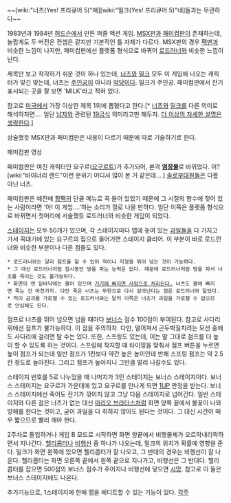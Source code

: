 ~~[wiki:"너츠(Yes! 프리큐어 5)"얘][wiki:"밀크(Yes! 프리큐어 5)"네]들과는 무관하다~~

1983년과 1984년 [[허드슨]]에서 만든 퍼즐 액션 게임. [[MSX]]판과 [[패미컴]]판이 존재하는데, 놀랍게도 두 버전은 컨셉은 같지만 기본적인 틀 자체가 다르다. MSX판의 경우 [[팩맨]]과 비슷한 느낌이 나지만, 패미컴판에선 플랫폼 형식으로 바뀌어 [[로드러너#s-5|로드러너]]와 비슷한 느낌이 난다.

제목만 보고 착각하기 쉬운 것이 하나 있는데, [[너츠]]와 [[밀크]] 모두 이 게임에 나오는 캐릭터가 맞긴 맞는데, 너츠는 [[주인공]]이 아니라 [[악당]]이다. 밀크가 주인공. 패미컴판에서 잔기 표시되는 곳을 잘 보면 'MILK'라고 적혀 있다.

참고로 [[미국]]에서 가장 이상한 제목 1위에 뽑혔다고 한다.[* [[너츠]]와 [[밀크]]를 다른 의미로 해석하자면…. 일단 [[남자]]와 관련된 [[19금]]식 의미라고만 해두자. [[더 이상의 자세한 설명은 생략한다]].]

상술했듯 MSX판과 패미컴판은 내용이 다르기 때문에 따로 기술하기로 한다.

{{{#!html 
<iframe width="420" height="315" src="//www.youtube.com/embed/0THPq2rrBrY?rel=0" frameborder="0" allowfullscreen></iframe>
}}}
패미컴판 영상

패미컴판은 여친 캐릭터인 요구르([[요구르트]])가 추가되어, 본격 '''[[염장]]물'''로 바뀌었다. 어? [wiki:"바이너리 랜드"이런 분위기 어디서 많이 본 거 같은데….] [[솔로부대]]원들은 다름 아닌 너츠.

패미컴판은 예전에 [[합팩]]의 단골 메뉴로 꼭 들어 있었기 때문에 그 시절의 향수에 젖어 있는 사람이라면 '아! 이 게임….'하는 소리가 절로 나올 만하다. 일단 이쪽은 플랫폼 형식으로 바뀌면서 첫머리에 서술했듯 로드러너와 비슷한 게임이 되었다.

[[스테이지]]는 모두 50개가 있으며, 각 스테이지마다 맵에 놓여 있는 [[과일]]들을 다 가지고 가서 꼭대기에 있는 요구르의 집으로 들어가면 스테이지 클리어. 이 부분이 바로 로드런너와 비슷한 부분이나 다른 점들도 있다.

 * 로드러너와는 달리 점프를 할 수 있어 적이나 지형을 뛰어 넘는 것이 가능하다.
 * 그 대신 로드러너처럼 잠시동안 땅을 파는 능력은 없다. 때문에 로드러너처럼 땅을 파서 너츠를 죽이는 것도 불가능하다.
 * 화면의 맨 밑바닥에는 물이 있으며 [[익사|거기에 빠지면 사망으로 처리된다.]] 너츠도 물에 빠지면 죽는 건 마찬가지. 다만 죽은 너츠는 무한으로 다시 살아난다는 점은 로드러너와 닮았다.
 * 적이 금괴를 가로챌 수 있는 로드러너와는 달리 이쪽은 너츠가 과일을 가로챌 수 없으므로 안심해도 된다.

점프로 너츠를 뛰어 넘으면 넘을 때마다 [[보너스]] 점수 100점이 부여된다. 참고로 사다리 위에선 점프가 불가능하다. 이 점을 주의하자. 다만, 떨어져서 곤두박질치려는 모션 중에도 사다리에 걸리면 탈 수는 있다.
또한, 스프링도 있는데, 이는 말 그대로 점프를 더 높이 할 수 있도록 하는 것이다. 스프링에 착지할 때 타이밍을 맞춰서 점프 버튼을 누르면 높이 점프가 되는데 일반 점프가 1칸보다 약간 높은 높이인데 반해 스프링 점프는 약 2.5칸 정도로 높아진다. 그리고 점프가 높아지니 그만큼 멀리 나갈수도 있다.

스테이지 번호를 5로 나누었을 때 나머지가 3인 스테이지는 보너스 스테이지이다. 보너스 스테이지는 요구르가 가운데에 있고 요구르를 만나게 되면 [[1UP]] 판정을 받는다. 보너스 스테이지에선 죽어도 잔기가 깎이지 않고 그냥 다음 스테이지로 넘어간다. 일반 스테이지와 다른 점은 너츠가 없는 대신 [[마리오 브라더스]]처럼 화면 양쪽 끝에서 불꽃이 나와 방해를 한다는 것이고, 굳이 과일을 다 취하지 않아도 된다는 것이다. 그 대신 시간이 매우 짧으므로 빨리 깨야 한다.

2주차로 돌입하거나 게임 B 모드로 시작하면 화면 양끝에서 비행물체가 오르락내리락하면서 지나간다. [[헬리콥터]]나 [[비행선]] 중 하나가 나오는데, 밀크의 위치가 확률에 영향을 준다. 밀크가 화면 왼쪽에 있으면 헬리콥터가 잘 나오고, 그 반대의 경우는 비행선이 잘 나온다. 헬리콥터는 화면 오른쪽 끝에서 왼쪽 끝으로 지나가고, 비행선은 그 반대다. 헬리콥터를 잡으면 500점의 보너스 점수가 주어지나 비행선에 닿으면 [[시망]]. 참고로 이 둘은 보너스 스테이지에도 나온다.

추가기능으로, 1스테이지에 한해 맵을 에디트할 수 있는 기능이 있다.
[[각주]]
